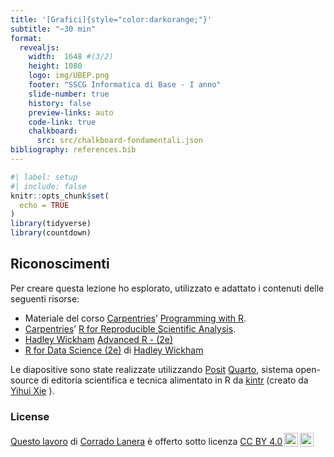 ```yaml
---
title: '[Grafici]{style="color:darkorange;"}'
subtitle: "~30 min"
format:
  revealjs:
    width:  1648 #(3/2)
    height: 1080
    logo: img/UBEP.png
    footer: "SSCG Informatica di Base - I anno"
    slide-number: true
    history: false
    preview-links: auto
    code-link: true
    chalkboard:
      src: src/chalkboard-fondamentali.json
bibliography: references.bib
---
```


```r
#| label: setup
#| include: false
knitr::opts_chunk$set(
  echo = TRUE
)
library(tidyverse)
library(countdown)
```




## Riconoscimenti

Per creare questa lezione ho esplorato, utilizzato e adattato i contenuti delle seguenti risorse:

-   Materiale del corso [Carpentries](https://carpentries.org/)' [Programming with R](https://swcarpentry.github.io/r-novice-inflammation/).
-   [Carpentries](https://carpentries.org/)' [R for Reproducible Scientific Analysis](https://swcarpentry.github.io/r-novice-gapminder/).
-   [Hadley Wickham](https://hadley.nz/) [Advanced R - (2e)](https://adv-r.hadley.nz)
-   [R for Data Science (2e)](https://hadley.nz/) di [Hadley Wickham](https://r4ds.hadley.nz/)

Le diapositive sono state realizzate utilizzando [Posit](https://posit.co/) [Quarto](https://quarto.org/), sistema open-source di editoria scientifica e tecnica alimentato in R da [kintr](https://yihui.org/knitr/) (creato da [Yihui Xie](https://yihui.org/) ).

### License

```{=html}
 <p xmlns:cc="http://creativecommons.org/ns#" ><a rel="cc:attributionURL" href="https://github.com/CorradoLanera/sscg-informatica">Questo lavoro</a> di <a rel="cc:attributionURL dct:creator" property="cc:attributionName" href="https://github.com/CorradoLanera">Corrado Lanera</a> è offerto sotto licenza <a href="http://creativecommons.org/licenses/by/4.0/?ref=chooser-v1" target="_blank" rel="license noopener noreferrer" style="display:inline-block;">CC BY 4.0<img style="height:22px!important;margin-left:3px;vertical-align:text-bottom;" src="https://mirrors.creativecommons.org/presskit/icons/cc.svg?ref=chooser-v1"><img style="height:22px!important;margin-left:3px;vertical-align:text-bottom;" src="https://mirrors.creativecommons.org/presskit/icons/by.svg?ref=chooser-v1"></a></p>
```
